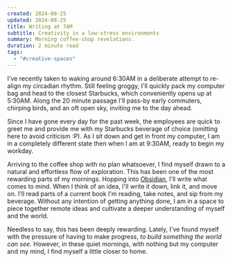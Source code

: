 ```yaml
---
created: 2024-08-25
updated: 2024-08-25
title: Writing at 7AM
subtitle: Creativity in a low-stress environments
summary: Morning coffee-shop revelations.
duration: 2 minute read
tags:
  - "#creative-spaces"
---
```

I've recently taken to waking around 6:30AM in a deliberate attempt to re-align my circadian rhythm. Still feeling groggy, I'll quickly pack my computer bag and head to the closest Starbucks, which conveniently opens up at 5:30AM. Along the 20 minute passage I'll pass-by early commuters, chirping birds, and an oft open sky, inviting me to the day ahead.

Since I have gone every day for the past week, the employees are quick to greet me and provide me with my Starbucks beverage of choice (omitting here to avoid criticism :P). As I sit down and get in front my computer, I am in a completely different state then when I am at 9:30AM, ready to begin my workday.

Arriving to the coffee shop with no plan whatsoever, I find myself drawn to a natural and effortless flow of exploration. This has been one of the most rewarding parts of my mornings. Hopping into [Obsidian](https://obsidian.md/), I'll write what comes to mind. When I think of an idea, I'll write it down, link it, and move on. I'll read parts of a current book I'm reading, take notes, and sip from my beverage. Without any intention of getting anything done, I am in a space to piece together remote ideas and cultivate a deeper understanding of myself and the world.

Needless to say, this has been deeply rewarding. Lately, I've found myself with the pressure of having to make progress, *to build something the world can see*. However, in these quiet mornings, with nothing but my computer and my mind, I find myself a little closer to home.